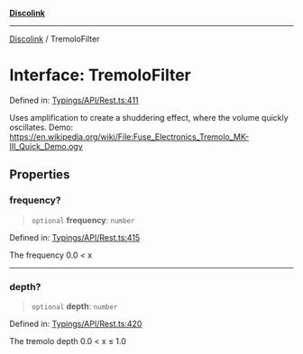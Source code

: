 [**Discolink**](../README.md)

***

[Discolink](../globals.md) / TremoloFilter

# Interface: TremoloFilter

Defined in: [Typings/API/Rest.ts:411](https://github.com/Archayu/discolink/blob/ddfd70ea55cc6996bf3567765f64fb3824cd3f79/src/Typings/API/Rest.ts#L411)

Uses amplification to create a shuddering effect, where the volume quickly oscillates.
Demo: https://en.wikipedia.org/wiki/File:Fuse_Electronics_Tremolo_MK-III_Quick_Demo.ogv

## Properties

### frequency?

> `optional` **frequency**: `number`

Defined in: [Typings/API/Rest.ts:415](https://github.com/Archayu/discolink/blob/ddfd70ea55cc6996bf3567765f64fb3824cd3f79/src/Typings/API/Rest.ts#L415)

The frequency 0.0 < x

***

### depth?

> `optional` **depth**: `number`

Defined in: [Typings/API/Rest.ts:420](https://github.com/Archayu/discolink/blob/ddfd70ea55cc6996bf3567765f64fb3824cd3f79/src/Typings/API/Rest.ts#L420)

The tremolo depth 0.0 < x ≤ 1.0
